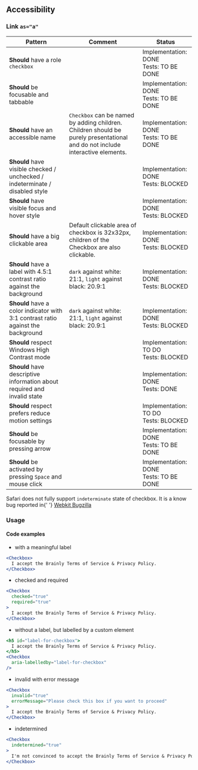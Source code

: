 ## Accessibility

### Link `as="a"`

| Pattern                                                                          | Comment                                                                                                                       | Status                                      |
| -------------------------------------------------------------------------------- | ----------------------------------------------------------------------------------------------------------------------------- | ------------------------------------------- |
| **Should** have a role `checkbox`                                                |                                                                                                                               | Implementation: DONE<br />Tests: TO BE DONE |
| **Should** be focusable and tabbable                                             |                                                                                                                               | Implementation: DONE<br />Tests: TO BE DONE |
| **Should** have an accessible name                                               | `Checkbox` can be named by adding children. Children should be purely presentational and do not include interactive elements. | Implementation: DONE<br />Tests: TO BE DONE |
| **Should** have visible checked / unchecked / indeterminate / disabled style     |                                                                                                                               | Implementation: DONE<br />Tests: BLOCKED    |
| **Should** have visible focus and hover style                                    |                                                                                                                               | Implementation: DONE<br />Tests: BLOCKED    |
| **Should** have a big clickable area                                             | Default clickable area of checkbox is 32x32px, children of the Checkbox are also clickable.                                   | Implementation: DONE<br />Tests: BLOCKED    |
| **Should** have a label with 4.5:1 contrast ratio against the background         | `dark` against white: 21:1, `light` against black: 20.9:1                                                                     | Implementation: DONE<br />Tests: BLOCKED    |
| **Should** have a color indicator with 3:1 contrast ratio against the background | `dark` against white: 21:1, `light` against black: 20.9:1                                                                     | Implementation: DONE<br />Tests: BLOCKED    |
| **Should** respect Windows High Contrast mode                                    |                                                                                                                               | Implementation: TO DO<br />Tests: BLOCKED   |
| **Should** have descriptive information about required and invalid state         |                                                                                                                               | Implementation: DONE<br />Tests: DONE       |
| **Should** respect prefers reduce motion settings                                |                                                                                                                               | Implementation: TO DO<br />Tests: BLOCKED   |
| **Should** be focusable by pressing arrow                                        |                                                                                                                               | Implementation: DONE<br />Tests: TO BE DONE |
| **Should** be activated by pressing `Space` and mouse click                      |                                                                                                                               | Implementation: DONE<br />Tests: TO BE DONE |

<p>
  Safari does not fully support <code>indeterminate</code> state of checkbox. It
  is a know bug reported in{' '}
  <a
    href="https://bugs.webkit.org/show_bug.cgi?id=231760"
    aria-label="checkbox indeterminate IDL attribute regression, Bugzilla"
  >
    Webkit Bugzilla
  </a>
</p>

### Usage

#### Code examples

- with a meaningful label

<!-- prettier-ignore -->
```jsx
<Checkbox>
  I accept the Brainly Terms of Service & Privacy Policy.
</Checkbox>
```

- checked and required

<!-- prettier-ignore -->
```jsx
<Checkbox
  checked="true"
  required="true"
>
  I accept the Brainly Terms of Service & Privacy Policy.
</Checkbox>
```

- without a label, but labelled by a custom element

<!-- prettier-ignore -->
```jsx
<h5 id="label-for-checkbox">
  I accept the Brainly Terms of Service & Privacy Policy.
</h5>
<Checkbox
  aria-labelledby="label-for-checkbox"
/>
```

- invalid with error message

<!-- prettier-ignore -->
```jsx
<Checkbox
  invalid="true"
  errorMessage="Please check this box if you want to proceed"
>
  I accept the Brainly Terms of Service & Privacy Policy.
</Checkbox>
```

- indetermined

<!-- prettier-ignore -->
```jsx
<Checkbox
  indetermined="true"
>
  I'm not convinced to accept the Brainly Terms of Service & Privacy Policy, I accept only Privacy Policy.
</Checkbox>
```

